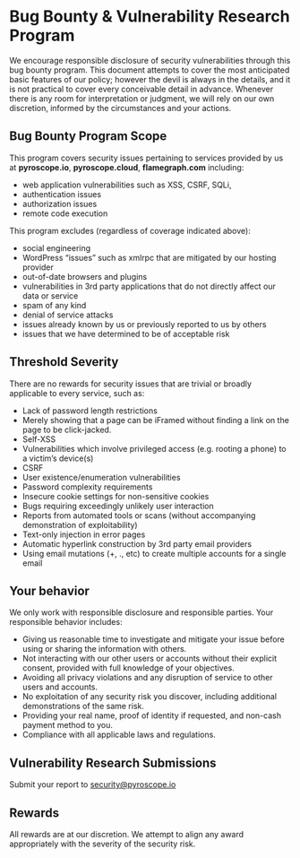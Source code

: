 # Bug Bounty & Vulnerability Research Program

We encourage responsible disclosure of security vulnerabilities through this bug bounty program. This document attempts to cover the most anticipated basic features of our policy; however the devil is always in the details, and it is not practical to cover every conceivable detail in advance. Whenever there is any room for interpretation or judgment, we will rely on our own discretion, informed by the circumstances and your actions.

<h2>Bug Bounty Program Scope</h2>

This program covers security issues pertaining to services provided by us at **pyroscope.io**, **pyroscope.cloud**, **flamegraph.com** including:

* web application vulnerabilities such as XSS, CSRF, SQLi,
* authentication issues
* authorization issues
* remote code execution

This program excludes (regardless of coverage indicated above):

* social engineering
* WordPress “issues” such as xmlrpc that are mitigated by our hosting provider
* out-of-date browsers and plugins
* vulnerabilities in 3rd party applications that do not directly affect our data or service
* spam of any kind
* denial of service attacks
* issues already known by us or previously reported to us by others
* issues that we have determined to be of acceptable risk


<h2>Threshold Severity</h2>

There are no rewards for security issues that are trivial or broadly applicable to every service, such as:

* Lack of password length restrictions
* Merely showing that a page can be iFramed without finding a link on the page to be click-jacked.
* Self-XSS
* Vulnerabilities which involve privileged access (e.g. rooting a phone) to a victim’s device(s)
* CSRF
* User existence/enumeration vulnerabilities
* Password complexity requirements
* Insecure cookie settings for non-sensitive cookies
* Bugs requiring exceedingly unlikely user interaction
* Reports from automated tools or scans (without accompanying demonstration of exploitability)
* Text-only injection in error pages
* Automatic hyperlink construction by 3rd party email providers
* Using email mutations (+, ., etc) to create multiple accounts for a single email


<h2>Your behavior</h2>

We only work with responsible disclosure and responsible parties. Your responsible behavior includes:

* Giving us reasonable time to investigate and mitigate your issue before using or sharing the information with others.
* Not interacting with our other users or accounts without their explicit consent, provided with full knowledge of your objectives.
* Avoiding all privacy violations and any disruption of service to other users and accounts.
* No exploitation of any security risk you discover, including additional demonstrations of the same risk.
* Providing your real name, proof of identity if requested, and non-cash payment method to you.
* Compliance with all applicable laws and regulations.


<h2>Vulnerability Research Submissions</h2>

Submit your report to [security@pyroscope.io](mailto:security@pyroscope.io)

<h2>Rewards</h2>

All rewards are at our discretion. We attempt to align any award appropriately with the severity of the security risk.


